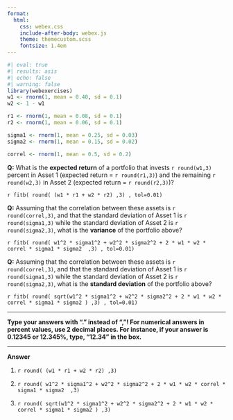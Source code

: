 ```yaml
---
format:
  html:
    css: webex.css
    include-after-body: webex.js
    theme: themecustom.scss
    fontsize: 1.4em
---
```



```r
#| eval: true
#| results: asis
#| echo: false
#| warning: false
library(webexercises)
w1 <- rnorm(1, mean = 0.40, sd = 0.1)
w2 <- 1 - w1

r1 <- rnorm(1, mean = 0.08, sd = 0.1)
r2 <- rnorm(1, mean = 0.06, sd = 0.1)

sigma1 <- rnorm(1, mean = 0.25, sd = 0.03)
sigma2 <- rnorm(1, mean = 0.15, sd = 0.02)

correl <- rnorm(1, mean = 0.5, sd = 0.2)

```

**Q:** What is the **expected return** of a portfolio that invests `r round(w1,3)` percent in Asset 1 (expected return = `r round(r1,3)`)  and the remaining `r round(w2,3)` in Asset 2 (expected return = `r round(r2,3)`)? 

`r fitb( round( (w1 * r1 + w2 * r2) ,3) , tol=0.01)`


**Q:** Assuming that the correlation between these assets is `r round(correl,3)`, and that the standard deviation of Asset 1 is `r round(sigma1,3)` while the standard deviation of Asset 2 is `r round(sigma2,3)`, what is the **variance** of the portfolio above?

`r fitb( round( w1^2 * sigma1^2 + w2^2 * sigma2^2 + 2 * w1 * w2 * correl * sigma1 * sigma2  ,3) , tol=0.01)`



**Q:** Assuming that the correlation between these assets is `r round(correl,3)`, and that the standard deviation of Asset 1 is `r round(sigma1,3)` while the standard deviation of Asset 2 is `r round(sigma2,3)`, what is the **standard deviation** of the portfolio above?

`r fitb( round( sqrt(w1^2 * sigma1^2 + w2^2 * sigma2^2 + 2 * w1 * w2 * correl * sigma1 * sigma2 ) ,3) , tol=0.01)`






___


::: {.callout-important}
**Type your answers with "." instead of ","! For numerical answers in percent values, use 2 decimal places. For instance, if your answer is 0.12345 or 12.345%, type, "12.34" in the box.**
:::


___


**Answer**

1) `r round( (w1 * r1 + w2 * r2) ,3) `

2) `r round( w1^2 * sigma1^2 + w2^2 * sigma2^2 + 2 * w1 * w2 * correl * sigma1 * sigma2  ,3) `

3) `r round( sqrt(w1^2 * sigma1^2 + w2^2 * sigma2^2 + 2 * w1 * w2 * correl * sigma1 * sigma2 ) ,3) `
